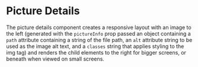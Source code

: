 
<Meta of={PictureDetailStories} />

# Picture Details
The picture details component creates a responsive layout with an image to the left (generated with the `pictureInfo` prop passed an object containing a `path` attribute
containing a string of the file path, an `alt` attribute string to be used as the image alt text, and a `classes` string that applies styling to the img tag) and renders the
child elements to the right for bigger screens, or beneath when viewed on small screens.

<Canvas of={PictureDetailStories.WithData} />

